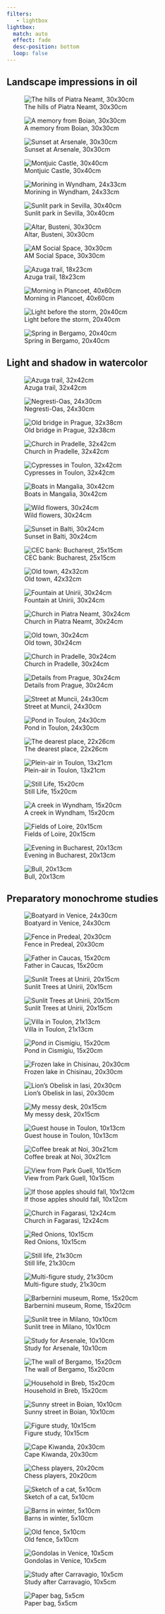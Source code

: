 ```yaml
---
filters:
   - lightbox
lightbox:
  match: auto
  effect: fade
  desc-position: bottom
  loop: false
---
```




## Landscape impressions in oil

::: {layout-ncol=3}

![The hills of Piatra Neamt, 30x30cm](paintings/piatraneamt-hq.jpeg){group="oil"}

![A memory from Boian, 30x30cm](paintings/boian-street.jpg){group="oil"}

![Sunset at Arsenale, 30x30cm](paintings/venice-arsenale.jpg){group="oil"}

![Montjuic Castle, 30x40cm](paintings/montjuic-castle.JPG){group="oil"}

![Morining in Wyndham, 24x33cm](paintings/wyndham.jpg){group="oil"}

![Sunlit park in Sevilla, 30x40cm](paintings/sevilla-park.jpg){group="oil"}

![Altar, Busteni, 30x30cm](paintings/busteni-altar.jpg){group="oil"}

![AM Social Space, 30x30cm](paintings/am-space.JPG){group="oil"}

![Azuga trail, 18x23cm](paintings/azuga.JPG){group="oil"}

![Morning in Plancoet, 40x60cm](paintings/plancoet.JPG){group="oil"}

![Light before the storm, 20x40cm](paintings/mangalia.JPG){group="oil"}

![Spring in Bergamo, 20x40cm](paintings/bergamo.JPG){group="oil"}

:::


## Light and shadow in watercolor

::: {layout-ncol=3}

![Azuga trail, 32x42cm](paintings/azuga-trail.JPG){group="water"}

![Negresti-Oas, 24x30cm](paintings/negresti-oas.JPG){group="water"}

![Old bridge in Prague, 32x38cm](paintings/praga-bridge.JPG){group="water"}

![Church in Pradelle, 32x42cm](paintings/pradelle-church.JPG){group="water"}

![Cypresses in Toulon, 32x42cm](paintings/toulon.jpg){group="water"}

![Boats in Mangalia, 30x42cm](paintings/mangalia-boats.JPG){group="water"}

![Wild flowers, 30x24cm](paintings/grandma-flowers.JPG){group="water"}

![Sunset in Balti, 30x24cm](paintings/balti-sunset.JPG){group="water"}

![CEC bank: Bucharest, 25x15cm](paintings/cec.JPG){group="water"}

![Old town, 42x32cm](paintings/old-town.JPG){group="water"}

![Fountain at Unirii, 30x24cm](paintings/biblioteca.JPG){group="water"}

![Church in Piatra Neamt, 30x24cm](paintings/piatra-neamt-church.JPG){group="water"}

![Old town, 30x24cm](paintings/old-town-2.JPG){group="water"}

![Church in Pradelle, 30x24cm](paintings/pradelle-church-2.JPG){group="water"}

![Details from Prague, 30x24cm](paintings/architectural-detail.JPG){group="water"}

![Street at Muncii, 24x30cm](paintings/muncii.JPG){group="water"}

![Pond in Toulon, 24x30cm](paintings/toulon-2-hq.JPG){group="water"}

![The dearest place, 22x26cm](paintings/boian.JPG){group="water"}

![Plein-air in Toulon, 13x21cm](paintings/toulon-3.jpg){group="water"}

![Still Life, 15x20cm](paintings/still-life-peppers.JPG){group="water"}

![A creek in Wyndham, 15x20cm](paintings/wyndham-2.JPG){group="water"}

![Fields of Loire, 20x15cm](paintings/loire.JPG){group="water"}

![Evening in Bucharest, 20x13cm](paintings/old-house.JPG){group="water"}

![Bull, 20x13cm](paintings/bull.JPG){group="water"}

:::

## Preparatory monochrome studies

::: {layout-ncol=3}

![Boatyard in Venice, 24x30cm](paintings/venice-boatyard.JPG){group="bw"}

![Fence in Predeal, 20x30cm](paintings/predeal.JPG){group="bw"}

![Father in Caucas, 15x20cm](paintings/father-mountain.JPG){group="bw"}

![Sunlit Trees at Unirii, 20x15cm](paintings/unirii-trees.JPG){group="bw"}

![Sunlit Trees at Unirii, 20x15cm](paintings/muncii-2.JPG){group="bw"}

![Villa in Toulon, 21x13cm](paintings/toulon-bw.jpg){group="bw"}

![Pond in Cismigiu, 15x20cm](paintings/cismigiu.JPG){group="bw"}

![Frozen lake in Chisinau, 20x30cm](paintings/chisinau.JPG){group="bw"}

![Lion's Obelisk in Iasi, 20x30cm](paintings/lion-obelisk-bw.JPG){group="bw"}

![My messy desk, 20x15cm](paintings/my-desk.JPG){group="bw"}

![Guest house in Toulon, 10x13cm](paintings/toulon-bw-2.JPG){group="bw"}

![Coffee break at Noi, 30x21cm](paintings/coffee-noi.JPG){group="bw"}

![View from Park Guell, 10x15cm](paintings/guell-park.JPG){group="bw"}

![If those apples should fall, 10x12cm](paintings/apples.JPG){group="bw"}

![Church in Fagarasi, 12x24cm](paintings/fagarasi-church.JPG){group="bw"}

![Red Onions, 10x15cm](paintings/red-onion.JPG){group="bw"}

![Still life, 21x30cm](paintings/still-life-filter.JPG){group="bw"}

![Multi-figure study, 21x30cm](paintings/un-ete-inoubliable.JPG){group="bw"}

![Barbernini museum, Rome, 15x20cm](paintings/rome.JPG){group="bw"}

![Sunlit tree in Milano, 10x10cm](paintings/sunlit-tree-milano.JPG){group="bw"}

![Study for Arsenale, 10x10cm](paintings/venice-arsenale-bw.JPG){group="bw"}

![The wall of Bergamo, 15x20cm](paintings/bergamo-2.JPG){group="bw"}

![Household in Breb, 15x20cm](paintings/breb.JPG){group="bw"}

![Sunny street in Boian, 10x10cm](paintings/boian-bw.JPG){group="bw"}

![Figure study, 10x15cm](paintings/figure-study.JPG){group="bw"}

![Cape Kiwanda, 20x30cm](paintings/cape-bw.JPG){group="bw"}

![Chess players, 20x20cm](paintings/chess.JPG){group="bw"}

![Sketch of a cat, 5x10cm](paintings/the_cat.JPG){group="bw"}

![Barns in winter, 5x10cm](paintings/barns.JPG){group="bw"}

![Old fence, 5x10cm](paintings/fences.JPG){group="bw"}

![Gondolas in Venice, 10x5cm](paintings/venice.JPG){group="bw"}

![Study after Carravagio, 10x5cm](paintings/caravaggio-egypt.JPG){group="bw"}

![Paper bag, 5x5cm](paintings/paper-bag.JPG){group="bw"}

:::